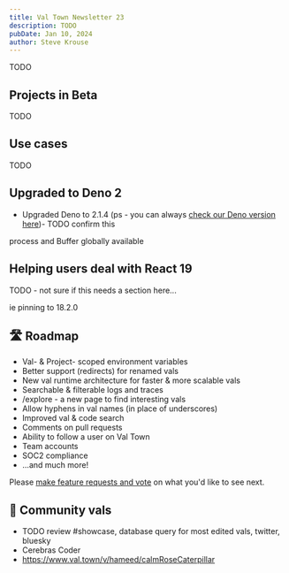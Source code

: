 ```yaml
---
title: Val Town Newsletter 23
description: TODO
pubDate: Jan 10, 2024
author: Steve Krouse
---
```



TODO

## Projects in Beta

TODO

## Use cases

TODO

## Upgraded to Deno 2

- Upgraded Deno to 2.1.4 (ps - you can always [check our Deno version here](https://www.val.town/v/std/deno_version))- TODO confirm this

process and Buffer globally available

## Helping users deal with React 19

TODO - not sure if this needs a section here...

ie pinning to 18.2.0

## 🛣️ Roadmap

- Val- & Project- scoped environment variables
- Better support (redirects) for renamed vals
- New val runtime architecture for faster & more scalable vals
- Searchable & filterable logs and traces
- /explore - a new page to find interesting vals
- Allow hyphens in val names (in place of underscores)
- Improved val & code search
- Comments on pull requests
- Ability to follow a user on Val Town
- Team accounts
- SOC2 compliance
- ...and much more!

Please [make feature requests and vote](https://github.com/val-town/val-town-product/discussions?discussions) on what you'd like to see next.

## 🌟 Community vals

- TODO review #showcase, database query for most edited vals, twitter, bluesky
- Cerebras Coder
- https://www.val.town/v/hameed/calmRoseCaterpillar
